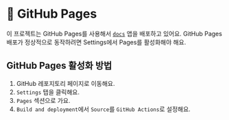 # 📖 GitHub Pages

이 프로젝트는 GitHub Pages를 사용해서 [`docs`](./apps/docs) 앱을 배포하고 있어요.
GitHub Pages 배포가 정상적으로 동작하려면 Settings에서 Pages를 활성화해야 해요.

## GitHub Pages 활성화 방법

1. GitHub 레포지토리 페이지로 이동해요.
2. `Settings` 탭을 클릭해요.
3. `Pages` 섹션으로 가요.
4. `Build and deployment`에서 `Source`를 `GitHub Actions`로 설정해요.
